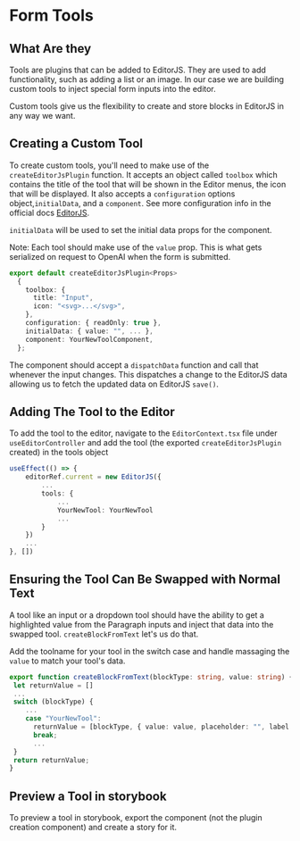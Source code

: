 

<Meta title="FormToolBar/Introduction" />

# Form Tools

## What Are they

Tools are plugins that can be added to EditorJS. They are used to add functionality, such as adding a list or an image. In our case we are building custom tools to inject special form inputs into the editor.

Custom tools give us the flexibility to create and store blocks in EditorJS in any way we want.

## Creating a Custom Tool

To create custom tools, you'll need to make use of the `createEditorJsPlugin` function. It accepts an object called `toolbox` which contains the title of the tool that will be shown in the Editor menus, the icon that will be displayed.
It also accepts a `configuration` options object,`initialData`, and a `component`. See more configuration info in the official docs [EditorJS](https://editorjs.io/the-first-plugin/).

`initialData` will be used to set the initial data props for the component.

Note: Each tool should make use of the `value` prop. This is what gets serialized on request to OpenAI when the form is submitted.

```ts
export default createEditorJsPlugin<Props>
  {
    toolbox: {
      title: "Input",
      icon: "<svg>...</svg>",
    },
    configuration: { readOnly: true },
    initialData: { value: "", ... },
    component: YourNewToolComponent,
  };
```

The component should accept a `dispatchData` function and call that whenever the input changes.
This dispatches a change to the EditorJS data allowing us to fetch the updated data on EditorJS `save()`.

## Adding The Tool to the Editor

To add the tool to the editor, navigate to the `EditorContext.tsx` file under `useEditorController` and add the tool (the exported `createEditorJsPlugin` created) in the tools object

```ts
useEffect(() => {
    editorRef.current = new EditorJS({
        ...
        tools: {
            ...
            YourNewTool: YourNewTool
            ...
        }
    })
    ...
}, [])
```

## Ensuring the Tool Can Be Swapped with Normal Text

A tool like an input or a dropdown tool should have the ability to get a highlighted value from the Paragraph inputs and inject that data into the swapped tool. `createBlockFromText` let's us do that.

Add the toolname for your tool in the switch case and handle massaging the `value` to match your tool's data.

```ts
export function createBlockFromText(blockType: string, value: string) {
 let returnValue = []
 ...
 switch (blockType) {
    ...
    case "YourNewTool":
      returnValue = [blockType, { value: value, placeholder: "", label: "" }];
      break;
      ...
 }
 return returnValue;
}
```

## Preview a Tool in storybook

To preview a tool in storybook, export the component (not the plugin creation component) and create a story for it.
